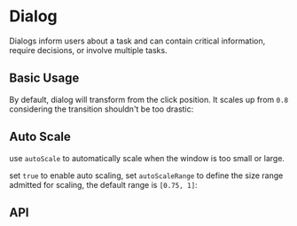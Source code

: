 
# Dialog

Dialogs inform users about a task and can contain critical information, require decisions, or involve multiple tasks.

## Basic Usage

By default, dialog will transform from the click position. It scales up from `0.8` considering the transition shouldn't be too drastic:

<Basic />

## Auto Scale

use `autoScale` to automatically scale when the window is too small or large.

set `true` to enable auto scaling, set `autoScaleRange` to define the size range admitted for scaling, the default range is `[0.75, 1]`:

<AutoScale />

## API

<API />
